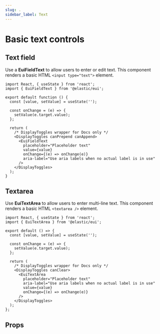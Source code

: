 ```yaml
---
slug: .
sidebar_label: Text
---
```


# Basic text controls


<EuiFormRowCallout />

## Text field

Use a **EuiFieldText** to allow users to enter or edit text. This component renders a basic HTML `<input type="text">` element.

```tsx interactive
import React, { useState } from 'react';
import { EuiFieldText } from '@elastic/eui';

export default function () {
  const [value, setValue] = useState('');

  const onChange = (e) => {
    setValue(e.target.value);
  };

  return (
    /* DisplayToggles wrapper for Docs only */
    <DisplayToggles canPrepend canAppend>
      <EuiFieldText
        placeholder="Placeholder text"
        value={value}
        onChange={(e) => onChange(e)}
        aria-label="Use aria labels when no actual label is in use"
      />
    </DisplayToggles>
  );
}
```

## Textarea

Use **EuiTextArea** to allow users to enter multi-line text. This component renders a basic HTML `<textarea />` element.

```tsx interactive
import React, { useState } from 'react';
import { EuiTextArea } from '@elastic/eui';

export default () => {
  const [value, setValue] = useState('');

  const onChange = (e) => {
    setValue(e.target.value);
  };

  return (
    /* DisplayToggles wrapper for Docs only */
    <DisplayToggles canClear>
      <EuiTextArea
        placeholder="Placeholder text"
        aria-label="Use aria labels when no actual label is in use"
        value={value}
        onChange={(e) => onChange(e)}
      />
    </DisplayToggles>
  );
};
```

## Props


<PropTable definition={docgen.EuiFieldText} />
<PropTable definition={docgen.EuiTextArea} />
